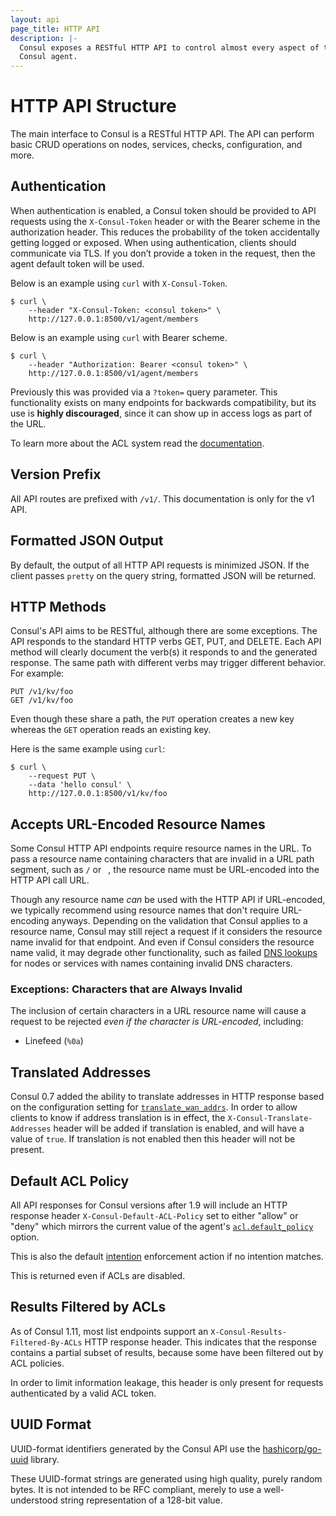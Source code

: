 ```yaml
---
layout: api
page_title: HTTP API
description: |-
  Consul exposes a RESTful HTTP API to control almost every aspect of the
  Consul agent.
---
```


# HTTP API Structure

The main interface to Consul is a RESTful HTTP API. The API can perform basic
CRUD operations on nodes, services, checks, configuration, and more.

## Authentication

When authentication is enabled, a Consul token should be provided to API
requests using the `X-Consul-Token` header or with the
Bearer scheme in the authorization header.
This reduces the probability of the
token accidentally getting logged or exposed. When using authentication,
clients should communicate via TLS. If you don’t provide a token in the request, then the agent default token will be used.

Below is an example using `curl` with `X-Consul-Token`.

```shell-session
$ curl \
    --header "X-Consul-Token: <consul token>" \
    http://127.0.0.1:8500/v1/agent/members
```

Below is an example using `curl` with Bearer scheme.

```shell-session
$ curl \
    --header "Authorization: Bearer <consul token>" \
    http://127.0.0.1:8500/v1/agent/members
```

Previously this was provided via a `?token=` query parameter. This functionality
exists on many endpoints for backwards compatibility, but its use is **highly
discouraged**, since it can show up in access logs as part of the URL.

To learn more about the ACL system read the [documentation](/docs/security/acl/acl-system).

## Version Prefix

All API routes are prefixed with `/v1/`. This documentation is only for the v1 API.

## Formatted JSON Output

By default, the output of all HTTP API requests is minimized JSON. If the client
passes `pretty` on the query string, formatted JSON will be returned.

## HTTP Methods

Consul's API aims to be RESTful, although there are some exceptions. The API
responds to the standard HTTP verbs GET, PUT, and DELETE. Each API method will
clearly document the verb(s) it responds to and the generated response. The same
path with different verbs may trigger different behavior. For example:

```text
PUT /v1/kv/foo
GET /v1/kv/foo
```

Even though these share a path, the `PUT` operation creates a new key whereas
the `GET` operation reads an existing key.

Here is the same example using `curl`:

```shell-session
$ curl \
    --request PUT \
    --data 'hello consul' \
    http://127.0.0.1:8500/v1/kv/foo
```

## Accepts URL-Encoded Resource Names

Some Consul HTTP API endpoints require resource names in the URL. To pass a resource
name containing characters that are invalid in a URL path segment, such as `/` or ` `,
the resource name must be URL-encoded into the HTTP API call URL.

Though any resource name *can* be used with the HTTP API if URL-encoded,
we typically recommend using resource names that don't require URL-encoding anyways.
Depending on the validation that Consul applies to a resource name, Consul may still
reject a request if it considers the resource name invalid for that endpoint. And
even if Consul considers the resource name valid, it may degrade other functionality,
such as failed [DNS lookups](/docs/discovery/dns)
for nodes or services with names containing invalid DNS characters.

### Exceptions: Characters that are Always Invalid

The inclusion of certain characters in a URL resource name will cause a request
to be rejected *even if the character is URL-encoded*, including:
- Linefeed (`%0a`)

## Translated Addresses

Consul 0.7 added the ability to translate addresses in HTTP response based on
the configuration setting for
[`translate_wan_addrs`](/docs/agent/options#translate_wan_addrs). In order
to allow clients to know if address translation is in effect, the
`X-Consul-Translate-Addresses` header will be added if translation is enabled,
and will have a value of `true`. If translation is not enabled then this header
will not be present.

## Default ACL Policy

All API responses for Consul versions after 1.9 will include an HTTP response
header `X-Consul-Default-ACL-Policy` set to either "allow" or "deny" which
mirrors the current value of the agent's
[`acl.default_policy`](/docs/agent/options#acl_default_policy) option.

This is also the default [intention](/docs/connect/intentions) enforcement
action if no intention matches.

This is returned even if ACLs are disabled.

## Results Filtered by ACLs

As of Consul 1.11, most list endpoints support an `X-Consul-Results-Filtered-By-ACLs`
HTTP response header. This indicates that the response contains a partial subset
of results, because some have been filtered out by ACL policies.

In order to limit information leakage, this header is only present for requests
authenticated by a valid ACL token.

## UUID Format

UUID-format identifiers generated by the Consul API use the
[hashicorp/go-uuid](https://github.com/hashicorp/go-uuid) library.

These UUID-format strings are generated using high quality, purely random bytes.
It is not intended to be RFC compliant, merely to use a well-understood string
representation of a 128-bit value.
